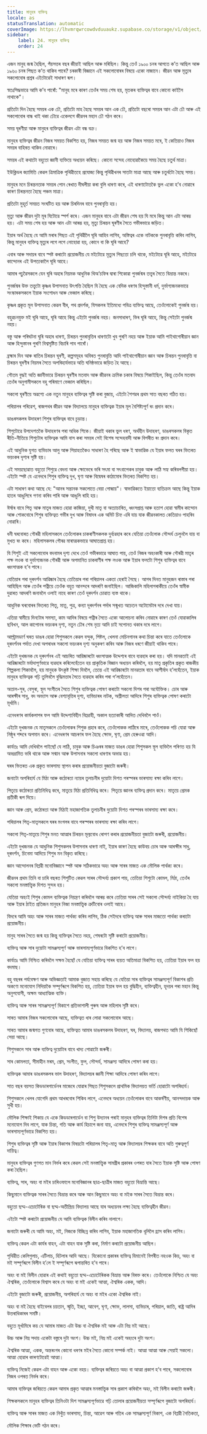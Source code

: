 ```yaml
---
title: মানুহৰ ব্যক্তিত্ব
locale: as
statusTranslation: automatic
coverImage: https://lhvmrqwrcowdvduuaukz.supabase.co/storage/v1/object/public/strapi-uploads/small_cover-educacion-fundamental.webp-2d51a7828a2b1309555be27f7e2a61a0.webp
sidebar:
    label: 24. মানুহৰ ব্যক্তিত্ব
    order: 24
---
```

এজন মানুহ জন্ম হৈছিল, পঁয়সত্তৰ বছৰ জীয়াই আছিল আৰু মৰিছিল। কিন্তু তেওঁ ১৯০০ চনৰ আগতে ক’ত আছিল আৰু ১৯৬০ চনৰ পিছত ক’ত থাকিব পাৰে? চৰকাৰী বিজ্ঞানে এই সকলোবোৰৰ বিষয়ে একো নাজানে। জীৱন আৰু মৃত্যুৰ সকলোবোৰ প্ৰশ্নৰ এইটোৱেই সাধাৰণ ৰূপ।

স্বতঃসিদ্ধভাৱে আমি ক’ব পাৰোঁ: "মানুহ মৰে কাৰণ তেওঁৰ সময় শেষ হয়, মৃতকৰ ব্যক্তিত্বৰ বাবে কোনো কাইলৈ নাথাকে"।

প্ৰতিটো দিন হৈছে সময়ৰ এক ঢৌ, প্ৰতিটো মাহ হৈছে সময়ৰ আন এক ঢৌ, প্ৰতিটো বছৰো সময়ৰ আন এটা ঢৌ আৰু এই সকলোবোৰ বান্ধ খাই থকা ঢৌৱে একেলগে জীৱনৰ মহান ঢৌ গঠন কৰে।

সময় ঘূৰণীয়া আৰু মানুহৰ ব্যক্তিত্বৰ জীৱন এটা বন্ধ বক্ৰ।

মানুহৰ ব্যক্তিত্বৰ জীৱন নিজৰ সময়ত বিকশিত হয়, নিজৰ সময়ত জন্ম হয় আৰু নিজৰ সময়ত মৰে, ই কেতিয়াও নিজৰ সময়ৰ বাহিৰত থাকিব নোৱাৰে।

সময়ৰ এই কথাটো বহুতো জ্ঞানী ব্যক্তিয়ে অধ্যয়ন কৰিছে। কোনো সন্দেহ নোহোৱাকৈয়ে সময় হৈছে চতুৰ্থ মাত্ৰা।

ইউক্লিডৰ জ্যামিতি কেৱল ত্ৰিমাত্ৰিক পৃথিৱীতহে প্ৰযোজ্য কিন্তু পৃথিৱীখনৰ সাতটা মাত্ৰা আছে আৰু চতুৰ্থটো হৈছে সময়।

মানুহৰ মনে চিৰন্তনতাক সময়ৰ পোন ৰেখাত দীঘলীয়া কৰা বুলি ধাৰণা কৰে, এই ধাৰণাটোতকৈ ভুল একো হ’ব নোৱাৰে কাৰণ চিৰন্তনতা হৈছে পঞ্চম মাত্ৰা।

প্ৰতিটো মুহূৰ্ত সময়ত সংঘটিত হয় আৰু চিৰদিনৰ বাবে পুনৰাবৃত্তি হয়।

মৃত্যু আৰু জীৱন দুটা মূৰ যিটোৱে স্পৰ্শ কৰে। এজন মানুহৰ বাবে এটা জীৱন শেষ হয় যি মৰে কিন্তু আন এটা আৰম্ভ হয়। এটা সময় শেষ হয় আৰু আন এটা আৰম্ভ হয়, মৃত্যু চিৰন্তন ঘূৰণীৰ সৈতে গভীৰভাৱে জড়িত।

ইয়াৰ অৰ্থ হৈছে যে আমি মৰাৰ পিছত এই পৃথিৱীলৈ ঘূৰি আহিব লাগিব, অস্তিত্বৰ একে নাটককে পুনৰাবৃত্তি কৰিব লাগিব, কিন্তু মানুহৰ ব্যক্তিত্ব মৃত্যুৰ লগে লগে নোহোৱা হয়, কোনে বা কি ঘূৰি আহে?

এবাৰ আৰু সদায়ৰ বাবে স্পষ্ট কৰাটো প্ৰয়োজনীয় যে মইটোৱে মৃত্যুৰ পিছতো চলি থাকে, মইটোৱে ঘূৰি আহে, মইটোৱে কান্দোনৰ এই উপত্যকালৈ ঘূৰি আহে।

আমাৰ পঢ়ুৱৈসকলে যেন ঘূৰি অহাৰ নিয়মক আধুনিক থিঅ’চফিৰ দ্বাৰা শিকোৱা পুনৰ্জন্মৰ তত্ত্বৰ সৈতে বিভ্ৰান্ত নকৰে।

পুনৰ্জন্মৰ উক্ত তত্ত্বটো কৃষ্ণৰ উপাসনাত উৎপত্তি হৈছিল যি হৈছে এক বেদিক ধৰণৰ হিন্দুস্তানী ধৰ্ম, দুৰ্ভাগ্যজনকভাৱে সংস্কাৰকসকলে ইয়াক সংশোধন আৰু ভেজাল কৰিছে।

কৃষ্ণৰ প্ৰকৃত মূল উপাসনাত কেৱল বীৰ, পথ প্ৰদৰ্শক, যিসকলৰ ইতিমধ্যে পবিত্ৰ ব্যক্তিত্ব আছে, তেওঁলোকেই পুনৰ্জন্ম হয়।

বহুৱচনযুক্ত মই ঘূৰি আহে, ঘূৰি আহে কিন্তু এইটো পুনৰ্জন্ম নহয়। জনসাধাৰণ, ভিৰ ঘূৰি আহে, কিন্তু সেইটো পুনৰ্জন্ম নহয়।

বস্তু আৰু পৰিঘটনা ঘূৰি অহাৰ ধাৰণা, চিৰন্তন পুনৰাবৃত্তিৰ ধাৰণাটো খুব পুৰণি নহয় আৰু ইয়াক আমি পাইথাগোৰীয়ান জ্ঞান আৰু হিন্দুস্তানৰ পুৰণি বিশ্বসৃষ্টিত বিচাৰি পাব পাৰোঁ।

ব্ৰহ্মাৰ দিন আৰু ৰাতিৰ চিৰন্তন ঘূৰণী, কল্পসমূহৰ অবিৰত পুনৰাবৃত্তি আদি পাইথাগোৰীয়ান জ্ঞান আৰু চিৰন্তন পুনৰাবৃত্তি বা চিৰন্তন ঘূৰণীৰ নিয়মৰ সৈতে অপৰিহাৰ্যভাৱে অতি ঘনিষ্ঠভাৱে জড়িত হৈ আছে।

গৌতম বুদ্ধই অতি জ্ঞানীভাৱে চিৰন্তন ঘূৰণীৰ মতবাদ আৰু জীৱনৰ ক্ৰমিক চকাৰ বিষয়ে শিকাইছিল, কিন্তু তেওঁৰ মতবাদ তেওঁৰ অনুগামীসকলে বহু পৰিমাণে ভেজাল কৰিছিল।

সকলো ঘূৰণীয়ে অৱশ্যে এক নতুন মানুহৰ ব্যক্তিত্বৰ সৃষ্টি কৰা বুজায়, এইটো শৈশৱৰ প্ৰথম সাত বছৰত গঠিত হয়।

পৰিয়ালৰ পৰিৱেশ, ৰাজপথৰ জীৱন আৰু বিদ্যালয়ে মানুহৰ ব্যক্তিত্বক ইয়াৰ মূল বৈশিষ্ট্যপূৰ্ণ ৰং প্ৰদান কৰে।

ডাঙৰসকলৰ উদাহৰণ শিশুৰ ব্যক্তিত্বৰ বাবে চূড়ান্ত।

শিশুটোৱে উপদেশতকৈ উদাহৰণৰ পৰা অধিক শিকে। জীয়াই থকাৰ ভুল ধৰণ, অৰ্থহীন উদাহৰণ, ডাঙৰসকলৰ বিকৃত ৰীতি-নীতিয়ে শিশুটোৰ ব্যক্তিত্বক আমি বাস কৰা সময়ৰ সেই বিশেষ সন্দেহবাদী আৰু বিপৰীত ৰং প্ৰদান কৰে।

এই আধুনিক যুগত ব্যভিচাৰ আলু আৰু পিয়াহতকৈও সাধাৰণ হৈ পৰিছে আৰু ই স্বাভাৱিক যে ইয়াৰ ফলত ঘৰৰ ভিতৰত ভয়ংকৰ দৃশ্যৰ সৃষ্টি হয়।

এই সময়ছোৱাত বহুতো শিশুৱে বেদনা আৰু ক্ষোভেৰে ভৰি সৎমা বা সৎবাপেকৰ চাবুক আৰু লাঠি সহ্য কৰিবলগীয়া হয়। এইটো স্পষ্ট যে এনেদৰে শিশুৰ ব্যক্তিত্ব দুখ, ঘৃণা আৰু বিদ্বেষৰ কাঠামোৰ ভিতৰত বিকশিত হয়।

এটা সাধাৰণ কথা আছে যে: "আনৰ সন্তানক সকলোতে বেয়া গোন্ধায়"। স্বাভাৱিকতে ইয়াতো ব্যতিক্ৰম আছে কিন্তু ইয়াক হাতৰ আঙুলিৰে গণনা কৰিব পাৰি আৰু আঙুলি ৰাহি হয়।

ঈৰ্ষাৰ বাবে পিতৃ আৰু মাতৃৰ মাজত হোৱা কাজিয়া, দুখী মাতৃ বা অত্যাচাৰিত, ধ্বংসপ্ৰাপ্ত আৰু হতাশ হোৱা স্বামীৰ কান্দোন আৰু শোকবোৰে শিশুৰ ব্যক্তিত্বত গভীৰ দুখ আৰু বিষাদৰ এক অমিট চিহ্ন এৰি যায় যাক জীৱনকালত কেতিয়াও পাহৰিব নোৱাৰি।

ধনী ঘৰবোৰত গৌৰৱী মহিলাসকলে তেওঁলোকৰ চাকৰাণীসকলক দুৰ্ব্যৱহাৰ কৰে যেতিয়া তেওঁলোক সৌন্দৰ্য চেলুনলৈ যায় বা মুখত ৰং কৰে। মহিলাসকলৰ গৌৰৱ মাৰাত্মকভাৱে আঘাতপ্ৰাপ্ত হয়।

যি শিশুই এই সকলোবোৰ বদনামৰ দৃশ্য দেখে তেওঁ গভীৰভাৱে আঘাত পায়, তেওঁ নিজৰ অহংকাৰী আৰু গৌৰৱী মাতৃৰ পক্ষ লওক বা দুৰ্ভাগ্যজনক গৌৰৱী আৰু অপমানিত চাকৰাণীৰ পক্ষ লওক আৰু ইয়াৰ ফলটো শিশুৰ ব্যক্তিত্বৰ বাবে ধ্বংসাত্মক হ’ব পাৰে।

যেতিয়াৰ পৰা দূৰদৰ্শন আৱিষ্কাৰ হৈছে তেতিয়াৰ পৰা পৰিয়ালৰ একতা হেৰাই গৈছে। আগৰ দিনত মানুহজন ৰাস্তাৰ পৰা আহিছিল আৰু তেওঁৰ পত্নীয়ে তেওঁক বহুত আনন্দৰে আদৰণি জনাইছিল। আজিকালি মহিলাগৰাকীয়ে তেওঁৰ স্বামীক দুৱাৰত আদৰণি জনাবলৈ ওলাই নাহে কাৰণ তেওঁ দূৰদৰ্শন চোৱাত ব্যস্ত থাকে।

আধুনিক ঘৰবোৰৰ ভিতৰত পিতৃ, মাতৃ, পুত্ৰ, কন্যা দূৰদৰ্শনৰ পৰ্দাৰ সন্মুখত অচেতন অটোমেটাৰ দৰে দেখা যায়।

এতিয়া স্বামীয়ে দিনটোৰ সমস্যা, কাম আদিৰ বিষয়ে পত্নীৰ সৈতে একো আলোচনা কৰিব নোৱাৰে কাৰণ তেওঁ যোৱাকালিৰ ছবিখন, আল কাপোনৰ ভয়ংকৰ দৃশ্য, নতুন ঢৌৰ শেষ নৃত্য আদি চাই সপোনত থকাৰ দৰে লাগে।

আল্ট্ৰামডাৰ্ণ ঘৰত ডাঙৰ হোৱা শিশুসকলে কেৱল বন্দুক, পিষ্টল, খেলনা মেচিনগানৰ কথা চিন্তা কৰে যাতে তেওঁলোকে দূৰদৰ্শনৰ পৰ্দাত দেখা অপৰাধৰ সকলো ভয়ংকৰ দৃশ্য অনুকৰণ কৰিব আৰু নিজৰ ধৰণে জীয়াই থাকিব পাৰে।

এইটো দুখজনক যে দূৰদৰ্শনৰ এই আচৰিত আৱিষ্কাৰটো ধ্বংসাত্মক উদ্দেশ্যৰ বাবে ব্যৱহাৰ কৰা হয়। যদি মানৱতাই এই আৱিষ্কাৰটো মৰ্যাদাপূৰ্ণভাৱে ব্যৱহাৰ কৰিলেহেঁতেন হয় প্ৰাকৃতিক বিজ্ঞান অধ্যয়ন কৰিবলৈ, হয় মাতৃ প্ৰকৃতিৰ প্ৰকৃত ৰাজকীয় শিল্পকলা শিকাবলৈ, হয় মানুহক উৎকৃষ্ট শিক্ষা দিবলৈ, তেন্তে এই আৱিষ্কাৰটো মানৱতাৰ বাবে আশীৰ্বাদ হ’লহেঁতেন, ইয়াক মানুহৰ ব্যক্তিত্বক গঢ়ি তুলিবলৈ বুদ্ধিমত্তাৰ সৈতে ব্যৱহাৰ কৰিব পৰা গ’লহেঁতেন।

অতাল-সুৰ, বেসুৰা, স্থূল সংগীতৰ সৈতে শিশুৰ ব্যক্তিত্বক পোষণ কৰাটো সকলো দিশৰ পৰা অযৌক্তিক। চোৰ আৰু আৰক্ষীৰ সাধু, বদ অভ্যাস আৰু বেশ্যাবৃত্তিৰ দৃশ্য, ব্যভিচাৰৰ নাটক, অশ্লীলতা আদিৰে শিশুৰ ব্যক্তিত্বক পোষণ কৰাটো মূৰ্খামি।

এনেধৰণৰ কাৰ্যকলাপৰ ফল আমি উদ্দেশ্যবিহীন বিদ্ৰোহী, অকাল হত্যাকাৰী আদিত দেখিবলৈ পাওঁ।

এইটো দুখজনক যে মাতৃসকলে তেওঁলোকৰ শিশুক প্ৰহাৰ কৰে, তেওঁলোকক লাঠিৰে মাৰে, তেওঁলোকক পচি যোৱা আৰু নিষ্ঠুৰ শব্দৰে অপমান কৰে। এনেধৰণৰ আচৰণৰ ফল হৈছে ক্ষোভ, ঘৃণা, প্ৰেম হেৰুওৱা আদি।

কাৰ্যতঃ আমি দেখিবলৈ পাইছোঁ যে লাঠি, চাবুক আৰু চিঞৰৰ মাজত ডাঙৰ হোৱা শিশুসকল স্থূল ব্যক্তিলৈ পৰিণত হয় যি অভদ্ৰামিত ভৰি থাকে আৰু সন্মান আৰু উপাসনাৰ সকলো ধাৰণাৰ অভাৱ হয়।

ঘৰৰ ভিতৰত এক প্ৰকৃত ভাৰসাম্য স্থাপন কৰাৰ প্ৰয়োজনীয়তা বুজাটো জৰুৰী।

জনাটো অপৰিহাৰ্য যে মিঠা আৰু কঠোৰতা ন্যায়ৰ তুলাচনীৰ দুয়োটা দিশত পৰস্পৰৰ ভাৰসাম্য ৰক্ষা কৰিব লাগে।

পিতৃয়ে কঠোৰতা প্ৰতিনিধিত্ব কৰে, মাতৃয়ে মিঠা প্ৰতিনিধিত্ব কৰে। পিতৃয়ে জ্ঞানৰ ব্যক্তিত্ব প্ৰদান কৰে। মাতৃয়ে প্ৰেমক প্ৰতীকী ৰূপ দিয়ে।

জ্ঞান আৰু প্ৰেম, কঠোৰতা আৰু মিঠাই মহাজাগতিক তুলাচনীৰ দুয়োটা দিশত পৰস্পৰৰ ভাৰসাম্য ৰক্ষা কৰে।

পৰিয়ালৰ পিতৃ-মাতৃসকলে ঘৰৰ মংগলৰ বাবে পৰস্পৰৰ ভাৰসাম্য ৰক্ষা কৰিব লাগে।

সকলো পিতৃ-মাতৃয়ে শিশুৰ মনত আত্মাৰ চিৰন্তন মূল্যবোধ ৰোপণ কৰাৰ প্ৰয়োজনীয়তা বুজাটো জৰুৰী, প্ৰয়োজনীয়।

এইটো দুখজনক যে আধুনিক শিশুসকলৰ উপাসনাৰ ধাৰণা নাই, ইয়াৰ কাৰণ হৈছে কাউবয় চোৰ আৰু আৰক্ষীৰ সাধু, দূৰদৰ্শন, চিনেমা আদিয়ে শিশুৰ মন বিকৃত কৰিছে।

জ্ঞান আন্দোলনৰ বিপ্লৱী মনোবিজ্ঞানে স্পষ্ট আৰু সঠিকভাৱে অহং আৰু সাৰৰ মাজত এক মৌলিক পাৰ্থক্য কৰে।

জীৱনৰ প্ৰথম তিনি বা চাৰি বছৰত শিশুটিত কেৱল সাৰৰ সৌন্দৰ্য্য প্ৰকাশ পায়, তেতিয়া শিশুটো কোমল, মিঠা, তেওঁৰ সকলো মনস্তাত্ত্বিক দিশত সুন্দৰ হয়।

যেতিয়া অহংই শিশুৰ কোমল ব্যক্তিত্বক নিয়ন্ত্ৰণ কৰিবলৈ আৰম্ভ কৰে তেতিয়া সাৰৰ সেই সকলো সৌন্দৰ্য্য নাইকিয়া হৈ যায় আৰু ইয়াৰ ঠাইত প্ৰতিজন মানুহৰ নিজা মনস্তাত্ত্বিক ত্ৰুটিবোৰ ওলাই আহে।

যিদৰে আমি অহং আৰু সাৰৰ মাজত পাৰ্থক্য কৰিব লাগিব, ঠিক সেইদৰে ব্যক্তিত্ব আৰু সাৰৰ মাজতো পাৰ্থক্য কৰাটো প্ৰয়োজনীয়।

মানুহ সাৰৰ সৈতে জন্ম হয় কিন্তু ব্যক্তিত্বৰ সৈতে নহয়, শেষৰটো সৃষ্টি কৰাটো প্ৰয়োজনীয়।

ব্যক্তিত্ব আৰু সাৰ দুয়োটা সামঞ্জস্যপূৰ্ণ আৰু ভাৰসাম্যপূৰ্ণভাৱে বিকশিত হ’ব লাগে।

কাৰ্যতঃ আমি নিশ্চিত কৰিবলৈ সক্ষম হৈছোঁ যে যেতিয়া ব্যক্তিত্ব সাৰৰ ব্যয়ত অতিমাত্ৰা বিকশিত হয়, তেতিয়া ইয়াৰ ফল হয় বদমাছ।

বহু বছৰৰ পৰ্যবেক্ষণ আৰু অভিজ্ঞতাই আমাক বুজাত সহায় কৰিছে যে যেতিয়া সাৰ ব্যক্তিত্বৰ সামঞ্জস্যপূৰ্ণ বিকাশৰ প্ৰতি অকণো মনোযোগ নিদিয়াকৈ সম্পূৰ্ণৰূপে বিকশিত হয়, তেতিয়া ইয়াৰ ফল হয় বুদ্ধিহীন, ব্যক্তিত্বহীন, হৃদয়ৰ পৰা মহান কিন্তু অনুপযোগী, অক্ষম আধ্যাত্মিক ব্যক্তি।

ব্যক্তিত্ব আৰু সাৰৰ সামঞ্জস্যপূৰ্ণ বিকাশে প্ৰতিভাশালী পুৰুষ আৰু মহিলাৰ সৃষ্টি কৰে।

সাৰত আমাৰ নিজৰ সকলোবোৰ আছে, ব্যক্তিত্বত ধাৰ লোৱা সকলোবোৰ আছে।

সাৰত আমাৰ জন্মগত গুণবোৰ আছে, ব্যক্তিত্বত আমাৰ ডাঙৰসকলৰ উদাহৰণ, ঘৰ, বিদ্যালয়, ৰাজপথত আমি যি শিকিছোঁ সেয়া আছে।

শিশুসকলে সাৰ আৰু ব্যক্তিত্ব দুয়োটাৰ বাবে খাদ্য পোৱাটো জৰুৰী।

সাৰ কোমলতা, সীমাহীন মৰম, প্ৰেম, সংগীত, ফুল, সৌন্দৰ্য, সামঞ্জস্য আদিৰে পোষণ কৰা হয়।

ব্যক্তিত্বক আমাৰ ডাঙৰসকলৰ ভাল উদাহৰণ, বিদ্যালয়ৰ জ্ঞানী শিক্ষা আদিৰে পোষণ কৰিব লাগে।

সাত বছৰ বয়সত কিডডাৰগাৰ্ডেনৰ মাজেৰে যোৱাৰ পিছত শিশুসকলে প্ৰাথমিক বিদ্যালয়ত ভৰ্তি হোৱাটো অপৰিহাৰ্য।

শিশুসকলে খেলৰ যোগেদি প্ৰথম আখৰবোৰ শিকিব লাগে, এনেদৰে অধ্যয়ন তেওঁলোকৰ বাবে আকৰ্ষণীয়, আনন্দদায়ক আৰু সুখী হয়।

মৌলিক শিক্ষাই শিকায় যে একে কিডডাৰগাৰ্ডেন বা শিশু উদ্যানৰ পৰাই মানুহৰ ব্যক্তিত্বৰ তিনিটা দিশৰ প্ৰতি বিশেষ মনোযোগ দিব লাগে, যাক চিন্তা, গতি আৰু কাৰ্য হিচাপে জনা যায়, এনেদৰে শিশুৰ ব্যক্তিত্ব সামঞ্জস্যপূৰ্ণ আৰু ভাৰসাম্যপূৰ্ণভাৱে বিকশিত হয়।

শিশুৰ ব্যক্তিত্বৰ সৃষ্টি আৰু ইয়াৰ বিকাশৰ বিষয়টো পৰিয়ালৰ পিতৃ-মাতৃ আৰু বিদ্যালয়ৰ শিক্ষকৰ বাবে অতি গুৰুত্বপূৰ্ণ দায়িত্ব।

মানুহৰ ব্যক্তিত্বৰ গুণগত মান নিৰ্ভৰ কৰে কেৱল সেই মনস্তাত্ত্বিক সামগ্ৰীৰ প্ৰকাৰৰ ওপৰত যাৰ সৈতে ইয়াক সৃষ্টি আৰু পোষণ কৰা হৈছিল।

ব্যক্তিত্ব, সাৰ, অহং বা মইৰ চাৰিওফালে মনোবিজ্ঞানৰ ছাত্ৰ-ছাত্ৰীৰ মাজত বহুতো বিভ্ৰান্তি আছে।

কিছুমানে ব্যক্তিত্বক সাৰৰ সৈতে বিভ্ৰান্ত কৰে আৰু আন কিছুমানে অহং বা মইক সাৰৰ সৈতে বিভ্ৰান্ত কৰে।

বহুতো ছদ্ম-এচোটেৰিক বা ছদ্ম-অতীন্দ্ৰিয় বিদ্যালয় আছে যাৰ অধ্যয়নৰ লক্ষ্য হৈছে ব্যক্তিত্বহীন জীৱন।

এইটো স্পষ্ট কৰাটো প্ৰয়োজনীয় যে আমি ব্যক্তিত্বক বিলীন কৰিব নালাগে।

জনাটো জৰুৰী যে আমি অহং, মই, নিজকে বিচ্ছিন্ন কৰিব লাগিব, ইয়াক মহাজাগতিক ধূলিলৈ হ্ৰাস কৰিব লাগিব।

ব্যক্তিত্ব কেৱল এটা কাৰ্যৰ বাহন, এটা বাহন যাক সৃষ্টি কৰা, নিৰ্মাণ কৰাটো প্ৰয়োজনীয় আছিল।

পৃথিৱীত কেলিগুলাচ, এটিলাচ, হিটলাৰ আদি আছে। যিকোনো প্ৰকাৰৰ ব্যক্তিত্ব যিমানেই বিপৰীত নহওক কিয়, অহং বা মই সম্পূৰ্ণৰূপে বিলীন হ’লে ই সম্পূৰ্ণৰূপে ৰূপান্তৰিত হ’ব পাৰে।

অহং বা মই বিলীন হোৱাৰ এই কথাই বহুতো ছদ্ম-এচোটেৰিকক বিভ্ৰান্ত আৰু বিৰক্ত কৰে। তেওঁলোকে নিশ্চিত যে অহং ঐশ্বৰিক, তেওঁলোকে বিশ্বাস কৰে যে অহং বা মই একেই আত্মা, ঐশ্বৰিক একক, আদি।

এইটো বুজাটো জৰুৰী, প্ৰয়োজনীয়, অপৰিহাৰ্য যে অহং বা মইৰ একো ঐশ্বৰিক নাই।

অহং বা মই হৈছে বাইবেলৰ চয়তান, স্মৃতি, ইচ্ছা, আবেগ, ঘৃণা, ক্ষোভ, লালসা, ব্যভিচাৰ, পৰিয়াল, জাতি, ৰাষ্ট্ৰ আদিৰ উত্তৰাধিকাৰৰ সমষ্টি।

বহুতে মূৰ্খামিৰে কয় যে আমাৰ মাজত এটা উচ্চ বা ঐশ্বৰিক মই আৰু এটা নিম্ন মই আছে।

উচ্চ আৰু নিম্ন সদায় একেটা বস্তুৰে দুটা অংশ। উচ্চ মই, নিম্ন মই একেই অহংৰে দুটা অংশ।

ঐশ্বৰিক আত্মা, একক, অন্তৰংগৰ কোনো ধৰণৰ মইৰ সৈতে কোনো সম্পৰ্ক নাই। আত্মা আত্মা আৰু সেয়াই সকলো। আত্মা হোৱাৰ কাৰণটোৱেই আত্মা।

ব্যক্তিত্ব নিজেই কেৱল এটা বাহন আৰু একো নহয়। ব্যক্তিত্বৰ জৰিয়তে অহং বা আত্মা প্ৰকাশ হ’ব পাৰে, সকলোবোৰ নিজৰ ওপৰত নিৰ্ভৰ কৰে।

আমাৰ ব্যক্তিত্বৰ জৰিয়তে কেৱল আমাৰ প্ৰকৃত আত্মাৰ মনস্তাত্ত্বিক সাৰ প্ৰকাশ কৰিবলৈ অহং, মই বিলীন কৰাটো জৰুৰী।

শিক্ষকসকলে মানুহৰ ব্যক্তিত্বৰ তিনিওটা দিশ সামঞ্জস্যপূৰ্ণভাৱে গঢ়ি তোলাৰ প্ৰয়োজনীয়তা সম্পূৰ্ণৰূপে বুজাটো অপৰিহাৰ্য।

ব্যক্তিত্ব আৰু সাৰৰ মাজত এক নিখুঁত ভাৰসাম্য, চিন্তা, আৱেগ আৰু গতিৰ এক সামঞ্জস্যপূৰ্ণ বিকাশ, এক বিপ্লৱী নৈতিকতা,

মৌলিক শিক্ষাৰ ভেটি গঠন কৰে।

